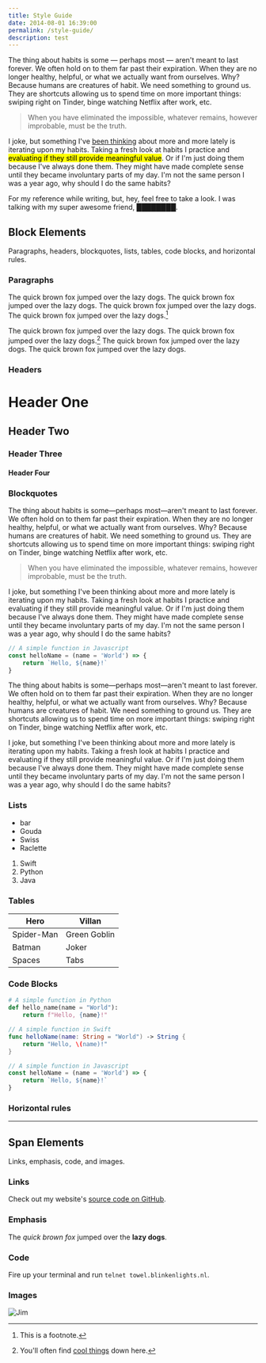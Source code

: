 ```yaml
---
title: Style Guide
date: 2014-08-01 16:39:00
permalink: /style-guide/
description: test
---
```



The thing about habits is some — perhaps most — aren't meant to last forever. We often hold on to them far past their expiration. When they are no longer healthy, helpful, or what we actually want from ourselves. Why? Because humans are creatures of habit. We need something to ground us. They are shortcuts allowing us to spend time on more important things: swiping right on Tinder, binge watching Netflix after work, etc.

<Blockquote source="Sherlock Holmes">
    When you have eliminated the impossible, whatever remains, however
    improbable, must be the truth.
</Blockquote>

I joke, but something I've [been thinking](https://duck.co) about more and more lately is iterating upon my habits. Taking a fresh look at habits I practice and <mark>evaluating if they still provide meaningful value</mark>. Or if I'm just doing them because I've always done them. They might have made complete sense until they became involuntary parts of my day. I'm not the same person I was a year ago, why should I do the same habits?

For my reference while writing, but, hey, feel free to take a look. I was talking with my super awesome friend, ████████.

## Block Elements

Paragraphs, headers, blockquotes, lists, tables, code blocks, and horizontal rules.

### Paragraphs

The quick brown fox jumped over the lazy dogs. The quick brown fox jumped over the lazy dogs. The quick brown fox jumped over the lazy dogs. The quick brown fox jumped over the lazy dogs.[^1]

The quick brown fox jumped over the lazy dogs. The quick brown fox jumped over the lazy dogs.[^2] The quick brown fox jumped over the lazy dogs. The quick brown fox jumped over the lazy dogs.

### Headers

# Header One

## Header Two

### Header Three

#### Header Four

### Blockquotes

The thing about habits is some—perhaps most—aren't meant to last forever. We often hold on to them far past their expiration. When they are no longer healthy, helpful, or what we actually want from ourselves. Why? Because humans are creatures of habit. We need something to ground us. They are shortcuts allowing us to spend time on more important things: swiping right on Tinder, binge watching Netflix after work, etc.

> When you have eliminated the impossible, whatever remains, however improbable, must be the truth.

I joke, but something I've been thinking about more and more lately is iterating upon my habits. Taking a fresh look at habits I practice and evaluating if they still provide meaningful value. Or if I'm just doing them because I've always done them. They might have made complete sense until they became involuntary parts of my day. I'm not the same person I was a year ago, why should I do the same habits?

```js
// A simple function in Javascript
const helloName = (name = 'World') => {
    return `Hello, ${name}!`
}
```

The thing about habits is some—perhaps most—aren't meant to last forever. We often hold on to them far past their expiration. When they are no longer healthy, helpful, or what we actually want from ourselves. Why? Because humans are creatures of habit. We need something to ground us. They are shortcuts allowing us to spend time on more important things: swiping right on Tinder, binge watching Netflix after work, etc.

I joke, but something I've been thinking about more and more lately is iterating upon my habits. Taking a fresh look at habits I practice and evaluating if they still provide meaningful value. Or if I'm just doing them because I've always done them. They might have made complete sense until they became involuntary parts of my day. I'm not the same person I was a year ago, why should I do the same habits?

### Lists

-   bar
-   Gouda
-   Swiss
-   Raclette

1. Swift
2. Python
3. Java

### Tables

| Hero       | Villan       |
| ---------- | ------------ |
| Spider-Man | Green Goblin |
| Batman     | Joker        |
| Spaces     | Tabs         |

### Code Blocks

```python
# A simple function in Python
def hello_name(name = "World"):
    return f"Hello, {name}!"
```

```swift
// A simple function in Swift
func helloName(name: String = "World") -> String {
    return "Hello, \(name)!"
}
```

```js
// A simple function in Javascript
const helloName = (name = 'World') => {
    return `Hello, ${name}!`
}
```

### Horizontal rules

---

## Span Elements

Links, emphasis, code, and images.

### Links

Check out my website's [source code on GitHub](https://github.com/tmm/tmm.github.io/).

### Emphasis

The _quick brown fox_ jumped over the **lazy dogs**.

### Code

Fire up your terminal and run `telnet towel.blinkenlights.nl`.

### Images

![Jim](./assets/jim.gif)

[^1]: This is a footnote.
[^2]: You'll often find [cool things](https://www.fs.blog/2017/02/naval-ravikant-reading-decision-making/) down here.
